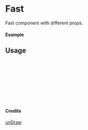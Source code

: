 
<Meta of={Fast} title="unDraw/Fast" />

# Fast

Fast component with different props.

#### Example

<Canvas of={Fast.Primary} />

## Usage

```ts
import { Fast } from "yadl-ui";

const Example = () => {
  return (
      <Fast />
  );
};

export default Example;
```

#### Credits
[unDraw](https://undraw.co/illustrations)
